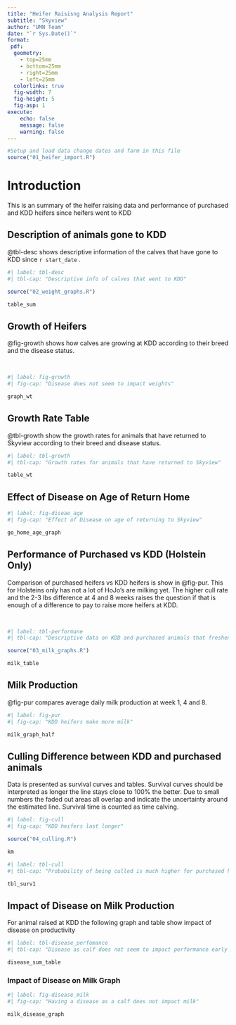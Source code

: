 ```yaml
---
title: "Heifer Raisisng Analysis Report"
subtitle: "Skyview"
author: "UMN Team"
date: "`r Sys.Date()`"
format: 
 pdf:
  geometry:
    - top=25mm
    - bottom=25mm
    - right=25mm
    - left=25mm
  colorlinks: true
  fig-width: 7
  fig-height: 5
  fig-asp: 1
execute:
    echo: false
    message: false
    warning: false
---
```


```r
#Setup and load data change dates and farm in this file
source("01_heifer_import.R")
```

# Introduction

This is an summary of the heifer raising data and performance of purchased and KDD heifers since heifers went to KDD

## Description of animals gone to KDD

@tbl-desc shows descriptive information of the calves that have gone to KDD since `r start_date` .

```r
#| label: tbl-desc
#| tbl-cap: "Descriptive info of calves that went to KDD"

source("02_weight_graphs.R")

table_sum
```

\newpage

## Growth of Heifers

@fig-growth shows how calves are growing at KDD according to their breed and the disease status.

<br>

```r
#| label: fig-growth
#| fig-cap: "Disease does not seem to impact weights"

graph_wt

```

\newpage

## Growth Rate Table

@tbl-growth show the growth rates for animals that have returned to Skyview according to their breed and disease status.

```r
#| label: tbl-growth
#| tbl-cap: "Growth rates for animals that have returned to Skyview"

table_wt

```

\newpage

## Effect of Disease on Age of Return Home

```r
#| label: fig-diseae_age
#| fig-cap: "Effect of Disease on age of returning to Skyview"

go_home_age_graph

```

\newpage

## Performance of Purchased vs KDD (Holstein Only)

Comparison of purchased heifers vs KDD heifers is show in @fig-pur.
This for Holsteins only has not a lot of HoJo's are milking yet.
The higher cull rate and the 2-3 lbs difference at 4 and 8 weeks raises the question if that is enough of a difference to pay to raise more heifers at KDD.

<br>

```r
#| label: tbl-performane
#| tbl-cap: "Descriptive data on KDD and purchased animals that freshened at Skyview"

source("03_milk_graphs.R")

milk_table
```

\newpage

## Milk Production

@fig-pur compares average daily milk production at week 1, 4 and 8.

```r
#| label: fig-pur
#| fig-cap: "KDD heifers make more milk"

milk_graph_half
```

\newpage

## Culling Difference between KDD and purchased animals

Data is presented as survival curves and tables.
Survival curves should be interpreted as longer the line stays close to 100% the better.
Due to small numbers the faded out areas all overlap and indicate the uncertainty around the estimated line.
Survival time is counted as time calving.

```r
#| label: fig-cull
#| fig-cap: "KDD heifers last longer"

source("04_culling.R")

km
```

```r
#| label: tbl-cull
#| tbl-cap: "Probability of being culled is much higher for purchased heifers"

tbl_surv1

```

\newpage

## Impact of Disease on Milk Production

For animal raised at KDD the following graph and table show impact of disease on productivity

```r
#| label: tbl-disease_perfomance
#| tbl-cap: "Disease as calf does not seem to impact performance early in lactation"

disease_sum_table
```

\newpage

### Impact of Disease on Milk Graph

```r
#| label: fig-disease_milk
#| fig-cap: "Having a disease as a calf does not impact milk"

milk_disease_graph

```
